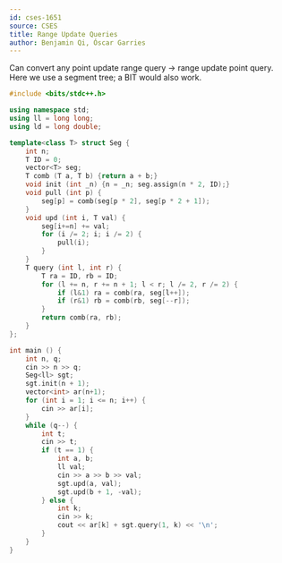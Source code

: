 ```yaml
---
id: cses-1651
source: CSES
title: Range Update Queries
author: Benjamin Qi, Óscar Garries
---
```


Can convert any point update range query -> range update point query. Here we
use a segment tree; a BIT would also work.

```cpp
#include <bits/stdc++.h>

using namespace std;
using ll = long long;
using ld = long double;

template<class T> struct Seg {
	int n;
	T ID = 0;
	vector<T> seg;
	T comb (T a, T b) {return a + b;}
	void init (int _n) {n = _n; seg.assign(n * 2, ID);}
	void pull (int p) {
		seg[p] = comb(seg[p * 2], seg[p * 2 + 1]);
	}
	void upd (int i, T val) {
		seg[i+=n] += val;
		for (i /= 2; i; i /= 2) {
			pull(i);
		}
	}
	T query (int l, int r) {
		T ra = ID, rb = ID;
		for (l += n, r += n + 1; l < r; l /= 2, r /= 2) {
			if (l&1) ra = comb(ra, seg[l++]);
			if (r&1) rb = comb(rb, seg[--r]);
		}
		return comb(ra, rb);
	}
};

int main () {
	int n, q;
	cin >> n >> q;
	Seg<ll> sgt;
	sgt.init(n + 1);
	vector<int> ar(n+1);
	for (int i = 1; i <= n; i++) {
		cin >> ar[i];
	}
	while (q--) {
		int t;
		cin >> t;
		if (t == 1) {
			int a, b;
			ll val;
			cin >> a >> b >> val;
			sgt.upd(a, val);
			sgt.upd(b + 1, -val);
		} else {
			int k;
			cin >> k;
			cout << ar[k] + sgt.query(1, k) << '\n';
		}
	}
}
```

